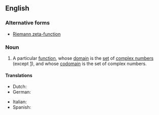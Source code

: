 ==English==
{{wikipedia}}

===Alternative forms===
* [[Riemann zeta-function]]

===Noun===
{{en-noun|head=the [[Riemann]] [[zeta]] [[function]]|-}}

# {{mathematics}} A particular [[function]], whose [[domain]] is the [[set]] of [[complex number]]s (except [[one|1]]), and whose [[codomain]] is the set of complex numbers.

====Translations====
{{trans-top|function}}
* Dutch: {{t-|nl|Riemann-zeta-functie}}
* German: {{t-|de|riemannsche ζ-Funktion|f}}
{{trans-mid}}
* Italian: {{t-|it|funzione zeta di Riemann|f}}
* Spanish: {{t-|es|función zeta de Riemann|f}}
{{trans-bottom}}